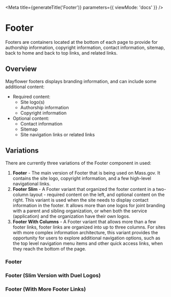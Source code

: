 
<Meta
  title={generateTitle('Footer')}
  parameters={{
    viewMode: 'docs'
  }}
/>

# Footer

Footers are containers located at the bottom of each page to provide for authorship information, copyright information, contact information, sitemap, back to home and back to top links, and related links.

<Canvas withSource="none" >
  <Story story={stories.footerExample} />
</Canvas>

## Overview
Mayflower footers displays branding information, and can include some additional content:
- Required content:
  - Site logo(s)
  - Authorship information
  - Copyright information
- Optional content:
  - Contact information
  - Sitemap
  - Site navigation links or related links


## Variations

There are currently three variations of the Footer component in used:
1. **Footer** - The main version of Footer that is being used on Mass.gov. It contains the site logo, copyright information, and a few high-level navigational links.
2. **Footer Slim** -  A Footer variant that organized the footer content in a two-column layout - required content on the left, and optional content on the right. This variant is used when the site needs to display contact information in the footer. It allows more than one logos for joint branding with a parent and sibling organization, or when both the service (application) and the organization have their own logos.
3. **Footer With Columns** - A Footer variant that allows more than a few footer links, footer links are organized into up to three columns. For sites with more complex information architecture, this variant provides the opportunity for users to explore additional navigation options, such as the top level navigation menu items and other quick access links, when they reach the bottom of the page.


### Footer
<Canvas>
  <Story story={stories.footer} />
</Canvas>


### Footer (Slim Version with Duel Logos)
<Canvas>
  <Story story={stories.footerSlimDuelLogo} />
</Canvas>


### Footer (With More Footer Links)
<Canvas>
  <Story story={stories.footerFullNav} />
</Canvas>
